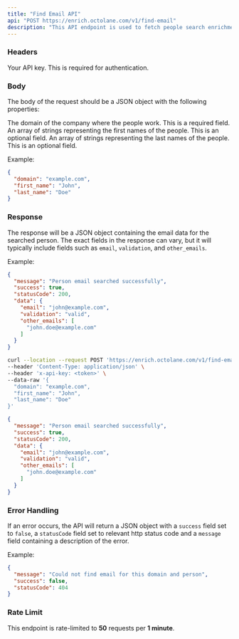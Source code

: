 ```yaml
---
title: "Find Email API"
api: "POST https://enrich.octolane.com/v1/find-email"
description: "This API endpoint is used to fetch people search enrichment data."
---
```


### Headers

<ParamField header="x-api-key" type="string">
  Your API key. This is required for authentication.
</ParamField>

### Body
The body of the request should be a JSON object with the following properties:

<ParamField body="domain" type="string">
  The domain of the company where the people work. This is a required field.
</ParamField>

<ParamField body="first_name" type="string">
  An array of strings representing the first names of the people. This is an optional field.
</ParamField>

<ParamField body="last_name" type="string">
  An array of strings representing the last names of the people. This is an optional field.
</ParamField>

Example:
```json
{
  "domain": "example.com",
  "first_name": "John",
  "last_name": "Doe"
}
```

### Response
The response will be a JSON object containing the email data for the searched person. 
The exact fields in the response can vary, but it will typically include fields such as 
`email`, `validation`, and `other_emails`.

Example:
```json
{
  "message": "Person email searched successfully",
  "success": true,
  "statusCode": 200,
  "data": {
    "email": "john@example.com",
    "validation": "valid",
    "other_emails": [
      "john.doe@example.com"
    ]
  }
}
```

<RequestExample>

```bash Example Request
curl --location --request POST 'https://enrich.octolane.com/v1/find-email' \
--header 'Content-Type: application/json' \
--header 'x-api-key: <token>' \
--data-raw '{
  "domain": "example.com",
  "first_name": "John",
  "last_name": "Doe"
}'
```

</RequestExample>

<ResponseExample>

```json Response
{
  "message": "Person email searched successfully",
  "success": true,
  "statusCode": 200,
  "data": {
    "email": "john@example.com",
    "validation": "valid",
    "other_emails": [
      "john.doe@example.com"
    ]
  }
}
```

</ResponseExample>

### Error Handling
If an error occurs, the API will return a JSON object with a `success` field set to `false`,
a `statusCode` field set to relevant http status code and a `message` field containing a description 
of the error.

Example:
```json
{
  "message": "Could not find email for this domain and person",
  "success": false,
  "statusCode": 404
}
```

### Rate Limit
This endpoint is rate-limited to **50** requests per **1 minute**.